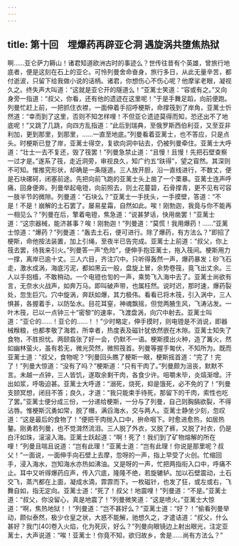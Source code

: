 ```yaml
---
---
---
```

title: 第十回　埋爆药再辟亚仑洞 遇旋涡共堕焦热狱
---



啊……亚仑萨力耨山！诸君知道欧洲古时的事迹么？世传往昔有个英雄，曾旅行地底者，便是这刻在石上的亚仑。可怜列曼舍命奋身，旅行多日，从此无量辛苦，都付逝波，只留下给我做小说的话柄。诸君，你想伤心不伤心呢？他摩挲老眼，凝视久之。终失声大叫道：“这就是亚仑开的隧道么！”亚蓠士笑道：“容或有之。”又向身旁一指道：“叔父，你看，还有他的遗迹在这里呢！”于是手舞足蹈，向前便跑。列曼忙赶上前，一把抓住衣襟，一面伸着手招呼梗斯，命撑筏到了岸角，亚蓠士忻然道：“幸而到了这里，否则不知怎样哩！不但亚仑遗迹莫得而知，恐还出不了地底呢！”又跳了几跳，向四方乱指道：“此后到瑞典，至俄罗斯西伯利亚，又至亚非利加，更到那里，到那里，……一直至地底。”列曼看着亚蓠士，也不答应，只是点头。时梗斯已登了岸，亚蓠士得空，复欲向洞中钻去，仍被列曼牵住。亚蓠士大呼道：“壮士一去不复还，毁了筏罢！”列曼急禁止道：“且慢！且慢！先把石壁查察一过才是。”遂系了筏，走近洞旁，审视良久，知广约五“趺得”，望之窅然。其深则不可知。惟推究形状，却确是一条隧道。三人放开胆，沿一直线进行，不数丈，便是石块磥砢，闭塞前途。先把向前飞跑的亚蓠士头上凿了一个栗暴。亚蓠士连声呼痛，回身便奔。列曼举起电镫，向前照去，则土花蔓碧，石骨撑青，更不见有可容一肢半节的微隙。列曼道：“石块么？”亚蓠士一手抚头，一手摸壁，答道：“不是！不是！崩解的土石罢了。屡易星霜，自然如此。唉！刚勃迦，我竟与你不能再一相见么？”列曼在后，擎着电镫，焦急道：“说甚梦话，快用凿罢！”亚蓠士道：“这宗器械，能济甚事？唉！刚勃迦！”列曼道：“莫慌！我用爆药！……”亚蓠士惊道：“爆药？”列曼道：“轰去土石，便可进行。除了爆药，有方法么？”即招了梗斯，命他按法装置，加上引绳，至夜半已告完成。亚蓠士上前道：“叔父，你上筏去罢，待我来引火。”列曼答一声“危险”，便伸手抱亚蓠士，拖入筏间。梗斯用力一撑，离岸已逾十丈。三人六目，齐注穴中。只听得轰然一声，爆药暴发；砂飞石走，激水成涡，海底污泥，都如黑云一般，盘旋上冒，余势卷筏，竟飞出丈余。三人以手抱樯，不敢稍动。一个电镫也訇的一声，乘势飞入海中去了。亚蓠士尚欲有言，无奈水火战声，如奔万马。即叫破声带，也属枉然。说时迟，那时速，爆药裂处，忽生巨穴。穴中旋涡，奔跃如爆，其力极伟。看看已将木筏，引入涡中，三人惧甚，各握着手，以防坠水。目花耳窒，神魂飘摇，但觉两腋生风，飞涛沾发。一叶木筏，已以一点钟三十“密黎”的速率，飞渡盘涡，向穴中射去。亚蓠士叫道：“亚仑的……！亚仑的……！！”少时略定，伸手摸时，则电镫是不消说，即器械糇粮，也都孝敬了海若，所幸者，热度表及磁针犹依然嵌在木隙。亚蓠士知失了食物，不胜担忧。两颐翕张了好一会，仍默不一语。梗斯摸出火种，造了篝火，然如幽林萤火，虽有若无，微光荧然，微照筏首。列曼等握手匍伏，不知所为。既而亚蓠士道：“叔父，食物呢？”列曼回头瞧了梗斯一眼，梗斯摇首道：“完了！完了！”列曼大惊道：“没有了吗？”梗斯道：“只有干肉了。”列曼颇为沮丧，默默不言。未越一点钟，三人皆饥，遂取余剩干肉，各食少许。咀嚼未毕，炎熇渐增。汗出如浆，呼吸迫甚。亚蓠士大呼道：“溺死，烧死，抑是饿死，必不免的了！”列曼支颐冥想，闭目不答；良久，才道：“我只能束手待死，那留下的干肉，索性也吃了罢。”亚蓠士便分成三份，一分递给梗斯，一分与了列曼，自己则胸膈欲裂，不得沾唇。惟梗斯沉勇如常，脱了帽，满舀海水，交与两人。亚蓠士静坐少刻，忽叹道：“这是最后的食物了！”便把干肉抛入口中，拚命咽下。时愈进愈热，如居热鏊。刚勇若列曼，也不觉潸然流泪。三人脱了外衣，又脱了裤，又脱了衬衣，仍是白汗如珠，滚滚入海。亚蓠士跃起道：“啊！死了！我们到了矿物熔解的所在哩！”列曼且喘且说道：“岂有此理！”亚蓠士道：“岂有此理！你说是那里呢？叔父！”一面说，一面伸手向石壁上去摩，忽呀的一声，指上早受了火创。忙缩回手，浸入海水，岂知海水亦热如沸油。又是呀的一声，忙把两指衔入口中，呼痛不止。耳中又听得爆药应声，传入穴底，隆隆不绝，若旋辘轳。加以石壁震动，土石交飞，蒸汽都在上面，凝成水滴，霏霏而下。一枚磁针，也发了狂，或左或右，飞舞自如，指无定向。亚蓠士道：“死了！叔父！地震哩！”列曼道：“不是。”亚蓠士道：“叔父，你没留心，真是地震了！”列曼微笑道：“这是喷火。”亚蓠士大惊道：“啊，焦热地狱！！”列曼道：“岂不甚好么？”亚蓠士道：“好？！”偷看列曼举动，颇似泰然，极少仓皇之状，大惑不能解，驰想久之，才遣诘道：“叔父，什么甚好？我门[40]卷入火焰，化为死灰，好么？”列曼向眼镜边上射出眼光，注定亚蓠士，大声说道：“唉！亚蓠士！你竟不知，欲归故乡，舍是……尚有方法么？”